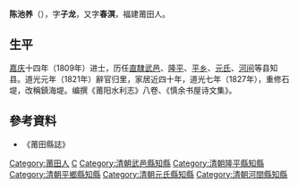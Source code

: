 {{Otheruses|other=名为陈子龙的其他人物|陈子龙}}

'''陈池养'''（{{bd|1788年||1859年|catIdx=C陈}}），字'''子龙'''，又字'''春溟'''，福建莆田人。

== 生平 ==
[[嘉庆|嘉庆]]十四年（1809年）进士，历任[[直隸|直隸]][[武邑|武邑]]、[[隆平|隆平]]、[[平乡|平乡]]、[[元氏縣|元氏]]、[[河間縣|河间]]等县知县。道光元年（1821年）辭官归里，家居近四十年，道光七年（1827年），重修石堤，改稱鎮海堤。编撰《莆阳水利志》八卷、《慎余书屋诗文集》。

==參考資料==
*《莆田縣誌》

{{嘉慶十四年己巳恩科殿試金榜}}

{{Authority control}}

{{DEFAULTSORT:Chen陳}}
[[Category:莆田人|Category:莆田人]]
[[Category:陈姓|C]]
[[Category:清朝武邑縣知縣|Category:清朝武邑縣知縣]]
[[Category:清朝隆平縣知縣|Category:清朝隆平縣知縣]]
[[Category:清朝平鄉縣知縣|Category:清朝平鄉縣知縣]]
[[Category:清朝元氏縣知縣|Category:清朝元氏縣知縣]]
[[Category:清朝河間縣知縣|Category:清朝河間縣知縣]]